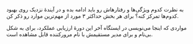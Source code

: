 
به نظرت **<UserLabel/>** کدوم ویژگی‌ها و رفتارهاش رو باید ادامه بده و در آیندهٔ نزدیک روی بهبود کدوم‌ها تمرکز کنه؟ برای هر بخش حداکثر ۳ مورد از مهم‌ترین موارد رو ذکر کن.

مواردی که اینجا می‌نویسی در ایستگاه آخر این دورهٔ ارزیابی عملکرد، برای **<UserLabel short/>** به شکل بی‌نام و برای مدیر مستقیمش با نام مرورکننده قابل مشاهده است.
